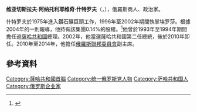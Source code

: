 {{Infobox President 
| name=维亚切斯拉夫·什特罗夫<br>{{lang|ru|Вячеслав Штыров}}
| image = ShtyrovVA.JPG
| nationality= {{RUS}}

| order= [[聯邦委員會_(俄羅斯)|俄羅斯聯邦委員會]]副主席
| term_start= 2010年11月24日
| term_end= 2014年9月27日
| predecessor= 
| successor= 

| order1=第2任[[薩哈共和國總統|薩哈共和國總統]]
| term_start1= 2002年1月27日
| term_end1= 2010年5月31日
| predecessor1= [[米哈伊爾·葉菲莫維奇·尼古拉耶夫|米哈伊爾·尼古拉耶夫]]
| successor1= [[葉戈爾·鮑里索夫|葉戈爾·鮑里索夫]]
| vicepresident1={{link-en|叶夫根尼娅·伊萨耶芙娜·米哈伊洛娃|Evgeniya Mikhailova|叶夫根尼娅·米哈伊洛娃}}

| order2= {{link-ru|俄罗斯联邦主体政府首脑|Главы правительств субъектов Российской Федерации|薩哈共和國政府主席}}
| term_start2= 1993年5月
| term_end2= 1994年12月
| predecessor2= ''職位設立''
| successor2= {{link-ru|弗拉基米尔·伊里奇·普季岑|Птицын, Владимир Ильич|弗拉基米尔·普季岑}}

| birth_date={{Birth date and age|1953|5|23|mf=y}}
| birth_place= {{USSR}}[[雅庫特蘇維埃社會主義自治共和國|雅庫特蘇維埃社會主義自治共和國]][[通波區|通波區]]
| death_date=
| death_place=
| religion= [[正教會|正教會]]
| spouse=利季娅·什特罗娃
| party= [[統一俄羅斯|統一俄羅斯]] (2007年起)

}}
'''维亚切斯拉夫·阿纳托利耶维奇·什特罗夫'''（{{lang-ru|Вячесла́в Анато́льевич Штыро́в}}，{{bd|1953年|5月23日|||}}），俄羅斯商人、政治家。

什特罗夫於1975年進入鑽石礦巨頭{{link-en|埃罗莎|Alrosa}}工作，1996年至2002年期間執掌埃罗莎。根據2004年的一則報導，他持有該集團0.14%的股權。<ref name="Russia's Richest 100 2004">{{cite news|url=https://www.forbes.com/finance/lists/75/2004/LIR.jhtml?passListId=75&passYear=2004&passListType=Person&uniqueId=N1XN&datatype=Person|title=Russia's Richest 100 2004|date=|accessdate=2011-05-22|work=Forbes}}{{Dead link}}</ref>他曾於1993年至1994年期間擔任過[[薩哈共和國|薩哈共和國]]總理。2002年，他當選薩哈共和國第二任總統，後於2010年卸任。2010年至2014年，他擔任[[聯邦委員會_(俄羅斯)|俄羅斯聯邦委員會]]副主席。

==參考資料==
{{reflist}}

{{薩哈共和國首腦}}
{{Authority control}}

[[Category:薩哈共和國首腦|Category:薩哈共和國首腦]]
[[Category:统一俄罗斯党人物|Category:统一俄罗斯党人物]]
[[Category:萨哈共和国人|Category:萨哈共和国人]]
[[Category:俄罗斯企业家|Category:俄罗斯企业家]]
